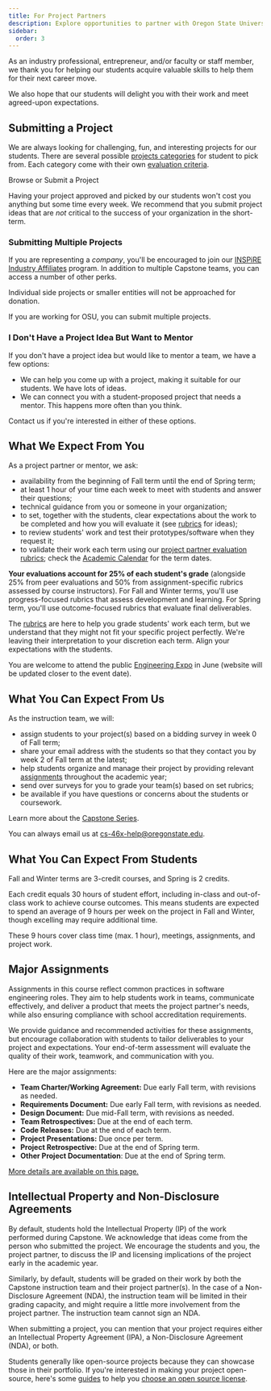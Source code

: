 ```yaml
---
title: For Project Partners
description: Explore opportunities to partner with Oregon State University's Computer Science Capstone program, guiding students through real-world projects. Learn about submission guidelines, expectations, and how mentors contribute to student success.
sidebar:
  order: 3
---
```



As an industry professional, entrepreneur, and/or faculty or staff member, we thank you for helping our students acquire valuable skills to help them for their next career move.

We also hope that our students will delight you with their work and meet agreed-upon expectations.

## Submitting a Project

We are always looking for challenging, fun, and interesting projects for our students. There are several possible [projects categories](/practicalities/categories/) for student to pick from. Each category come with their own [evaluation criteria](/project-evaluation/project-partner-evaluation/#verification-and-validation).

<div class="text-center">
  <LinkButton
    href="https://eecs.engineering.oregonstate.edu/capstone/submission/pages/"
    variant="primary"
    icon="external"
    iconPlacement="start"
    target="_blank"
  >
    Browse or Submit a Project
  </LinkButton>
</div>

Having your project approved and picked by our students won't cost you anything but some time every week. We recommend that you submit project ideas that are *not* critical to the success of your organization in the short-term.

### Submitting Multiple Projects

If you are representing a *company*, you'll be encouraged to join our [INSPiRE Industry Affiliates](https://engineering.oregonstate.edu/EECS/alumni-industry/student-engagement/inspire) program. In addition to multiple Capstone teams, you can access a number of other perks.

Individual side projects or smaller entities will not be approached for donation.

If you are working for OSU, you can submit multiple projects.

### I Don't Have a Project Idea But Want to Mentor

If you don't have a project idea but would like to mentor a team, we have a few options:

- We can  help you come up with a project, making it suitable for our students. We have lots of ideas.
- We can connect you with a student-proposed project that needs a mentor. This happens more often than you think.

Contact us if you're interested in either of these options.

## What We Expect From You

As a project partner or mentor, we ask:

- availability from the beginning of Fall term until the end of Spring term;
- at least 1 hour of your time each week to meet with students and answer their questions;
- technical guidance from you or someone in your organization;
- to set, together with the students, clear expectations about the work to be completed and how you will evaluate it (see [rubrics](/project-evaluation/project-partner-evaluation/) for ideas);
- to review students' work and test their prototypes/software when they request it;
- to validate their work each term using our [project partner evaluation rubrics](/project-evaluation/project-partner-evaluation/); check the [Academic Calendar](https://registrar.oregonstate.edu/osu-academic-calendar) for the term dates.

**Your evaluations account for 25% of each student's grade** (alongside 25% from peer evaluations and 50% from assignment-specific rubrics assessed by course instructors). For Fall and Winter terms, you'll use progress-focused rubrics that assess development and learning. For Spring term, you'll use outcome-focused rubrics that evaluate final deliverables.

The [rubrics](/project-evaluation/project-partner-evaluation/) are here to help you grade students' work each term, but we understand that they might not fit your specific project perfectly. We're leaving their interpretation to your discretion each term. Align your expectations with the students.

You are welcome to attend the public [Engineering Expo](https://engineering.oregonstate.edu/events/expo) in June (website will be updated closer to the event date).

## What You Can Expect From Us

As the instruction team, we will:

- assign students to your project(s) based on a bidding survey in week 0 of Fall term;
- share your email address with the students so that they contact you by week 2 of Fall term at the latest;
- help students organize and manage their project by providing relevant [assignments](/project-evaluation/assignments/) throughout the academic year;
- send over surveys for you to grade your team(s) based on set rubrics;
- be available if you have questions or concerns about the students or coursework.

Learn more about the [Capstone Series](/learning-objectives/series/).

You can always email us at [cs-46x-help@oregonstate.edu](mailto:cs-46x-help@oregonstate.edu).

## What You Can Expect From Students

Fall and Winter terms are 3-credit courses, and Spring is 2 credits.

Each credit equals 30 hours of student effort, including in-class and out-of-class work to achieve course outcomes. This means students are expected to spend an average of 9 hours per week on the project in Fall and Winter, though excelling may require additional time.

These 9 hours cover class time (max. 1 hour), meetings, assignments, and project work.

## Major Assignments

Assignments in this course reflect common practices in software engineering roles. They aim to help students work in teams, communicate effectively, and deliver a product that meets the project partner's needs, while also ensuring compliance with school accreditation requirements.

We provide guidance and recommended activities for these assignments, but encourage collaboration with students to tailor deliverables to your project and expectations. Your end-of-term assessment will evaluate the quality of their work, teamwork, and communication with you.

Here are the major assignments:

- **Team Charter/Working Agreement:** Due early Fall term, with revisions as needed.
- **Requirements Document:** Due early Fall term, with revisions as needed.
- **Design Document:** Due mid-Fall term, with revisions as needed.
- **Team Retrospectives:** Due at the end of each term.
- **Code Releases:** Due at the end of each term.
- **Project Presentations:** Due once per term.
- **Project Retrospective:** Due at the end of Spring term.
- **Other Project Documentation**: Due at the end of Spring term.

[More details are available on this page.](/project-evaluation/assignments/)

## Intellectual Property and Non-Disclosure Agreements

By default, students hold the Intellectual Property (IP) of the work performed during Capstone. We acknowledge that ideas come from the person who submitted the project. We encourage the students and you, the project partner, to discuss the IP and licensing implications of the project early in the academic year.

Similarly, by default, students will be graded on their work by both the Capstone instruction team and their project partner(s). In the case of a Non-Disclosure Agreement (NDA), the instruction team will be limited in their grading capacity, and might require a little more involvement from the project partner. The instruction team cannot sign an NDA.

When submitting a project, you can mention that your project requires either an Intellectual Property Agreement (IPA), a Non-Disclosure Agreement (NDA), or both. 

Students generally like open-source projects because they can showcase those in their portfolio. If you're interested in making your project open-source, here's some [guides](https://github.com/readme/guides/open-source-licensing) to help you [choose an open source license](https://choosealicense.com/).
